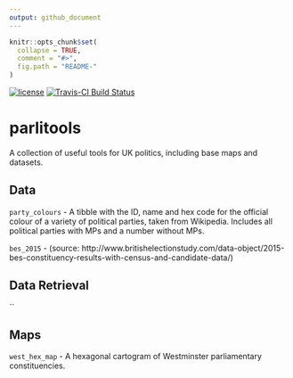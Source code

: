 ```yaml
---
output: github_document
---
```


<!-- README.md is generated from README.Rmd. Please edit that file -->

```r
knitr::opts_chunk$set(
  collapse = TRUE,
  comment = "#>",
  fig.path = "README-"
)
```


[![license](https://img.shields.io/github/license/mashape/apistatus.svg)]()
[![Travis-CI Build Status](https://travis-ci.org/EvanOdell/parlitools.svg?branch=master)](https://travis-ci.org/EvanOdell/parlitools)


# parlitools

A collection of useful tools for UK politics, including base maps and datasets.

## Data

`party_colours` - A tibble with the ID, name and hex code for the official colour of a variety of political parties, taken from Wikipedia. Includes all political parties with MPs and a number without MPs.

`bes_2015` -  (source: http://www.britishelectionstudy.com/data-object/2015-bes-constituency-results-with-census-and-candidate-data/)


## Data Retrieval

``

## Maps

`west_hex_map` - A hexagonal cartogram of Westminster parliamentary constituencies.


